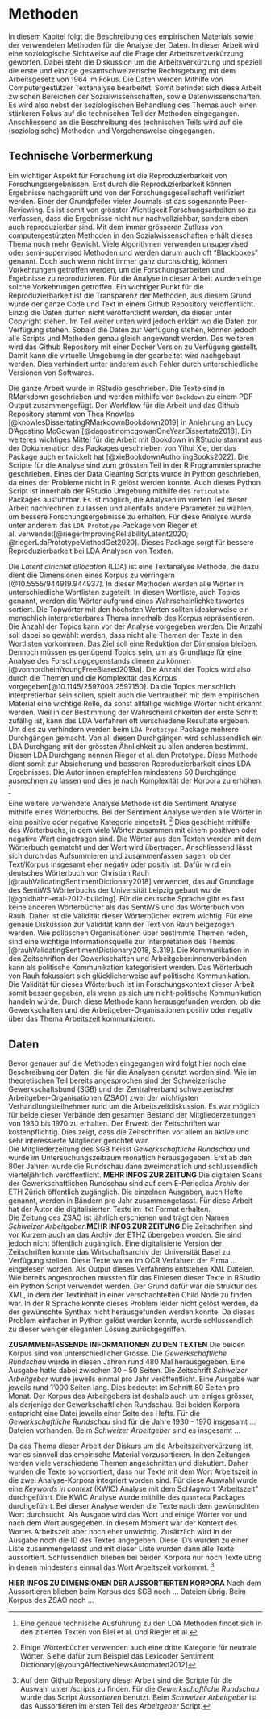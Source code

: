 

# Methoden

In diesem Kapitel folgt die Beschreibung des empirischen Materials sowie der verwendeten Methoden für die Analyse der Daten. In dieser Arbeit wird eine soziologische Sichtweise auf die Frage der Arbeitszeitverkürzung geworfen. Dabei steht die Diskussion um die Arbeitsverkürzung und speziell die erste und einzige gesamtschweizerische Rechtsgebung mit dem Arbeitsgesetz von 1964 im Fokus. Die Daten werden Mithilfe von Computergestützer Textanalyse bearbeitet. Somit befindet sich diese Arbeit zwischen Bereichen der Sozialwissenschaften, sowie Datenwissenschaften. Es wird also nebst der soziologischen Behandlung des Themas auch einen stärkeren Fokus auf die technischen Teil der Methoden eingegangen. Anschliessend an die Beschreibung des technischen Teils wird auf die (soziologische) Methoden und Vorgehensweise eingegangen.

## Technische Vorbermerkung

Ein wichtiger Aspekt für Forschung ist die Reproduzierbarkeit von Forschungsergebnissen. Erst durch die Reproduzierbarkeit können Ergebnisse nachgeprüft und von der Forschungsgesellschaft verifiziert werden. Einer der Grundpfeiler vieler Journals ist das sogenannte Peer-Reviewing. Es ist somit von grösster Wichtigkeit Forschungsarbeiten so zu verfassen, dass die Ergebnisse nicht nur nachvollziehbar, sondern eben auch reproduzierbar sind. Mit dem immer grösseren Zufluss von computergestützten Methoden in den Sozialwissenschaften erhält dieses Thema noch mehr Gewicht. Viele Algorithmen verwenden unsupervised oder semi-supervised Methoden und werden darum auch oft "Blackboxes" genannt. Doch auch wenn nicht immer ganz durchsichtig, können Vorkehrungen getroffen werden, um die Forschungsarbeiten und Ergebnisse zu reproduzieren. Für die Analyse in dieser Arbeit wurden einige solche Vorkehrungen getroffen. Ein wichtiger Punkt für die Reproduzierbarkeit ist die Transparenz der Methoden, aus diesem Grund wurde der ganze Code und Text in einem Github Repository veröffentlicht. Einzig die Daten dürfen nicht veröffentlicht werden, da dieser unter Copyright stehen. Im Teil weiter unten wird jedoch erklärt wo die Daten zur Verfügung stehen. Sobald die Daten zur Verfügung stehen, können jedoch alle Scripts und Methoden genau gleich angewandt werden. Des weiteren wird das Github Repository mit einer Docker Version zu Verfügung gestellt. Damit kann die virtuelle Umgebung in der gearbeitet wird nachgebaut werden. Dies verhindert unter anderem auch Fehler durch unterschiedliche Versionen von Softwares. 

Die ganze Arbeit wurde in RStudio geschrieben. Die Texte sind in RMarkdown geschrieben und werden mithilfe von `Bookdown` zu einem PDF Output zusammengefügt. Der Workflow für die Arbeit und das Github Repository stammt von Thea Knowles [@knowlesDissertatingRMarkdownBookdown2019] in Anlehnung an Lucy D'Agostino McGowan [@dagostinomcgowanOneYearDissertate2018]. Ein weiteres wichtiges Mittel für die Arbeit mit Bookdown in RStudio stammt aus der Dokumenation des Packages geschrieben von Yihui Xie, der das Package auch entwickelt hat [@xieBookdownAuthoringBooks2022]. Die Scripte für die Analyse sind zum grössten Teil in der R Programmiersprache geschrieben. Eines der Data Cleaning Scripts wurde in Python geschrieben, da eines der Probleme nicht in R gelöst werden konnte. Auch dieses Python Script ist innerhalb der RStudio Umgebung mithilfe des `reticulate` Packages ausführbar. Es ist möglich, die Analysen im vierten Teil dieser Arbeit nachrechnen zu lassen und allenfalls andere Parameter zu wählen, um bessere Forschungsergebnisse zu erhalten. Für diese Analyse wurde unter anderem das `LDA Prototype` Package von Rieger et al. verwendet[@riegerImprovingReliabilityLatent2020; @riegerLdaPrototypeMethodGet2020]. Dieses Package sorgt für bessere Reproduzierbarkeit bei LDA Analysen von Texten. 

Die *Latent dirichlet allocation* (LDA) ist eine Textanalyse Methode, die dazu dient die Dimensionen eines Korpus zu verringern [@10.5555/944919.944937]. In dieser Methoden werden alle Wörter in unterschiedliche Wortlisten zugeteilt. In diesen Wortliste, auch Topics genannt, werden die Wörter aufgrund eines Wahrscheinlichkeitswertes sortiert. Die Topwörter mit den höchsten Werten sollten idealerweise ein menschlich interpretierbares Thema innerhalb des Korpus repräsentieren. Die Anzahl der Topics kann vor der Analyse vorgegeben werden. Die Anzahl soll dabei so gewählt werden, dass nicht alle Themen der Texte in den Wortlisten vorkommen. Das Ziel soll eine Reduktion der Dimension bleiben. Dennoch müssen es genügend Topics sein, um als Grundlage für eine Analyse des Forschunggegenstands dienen zu können [@vonnordheimYoungFreeBiased2019a]. Die Anzahl der Topics wird also durch die Themen und die Komplexität des Korpus vorgegeben[@10.1145/2597008.2597150]. Da die Topics menschlich interpretierbar sein sollen, spielt auch die Vertrautheit mit dem empirischen Material eine wichtige Rolle, da sonst allfällige wichtige Wörter nicht erkannt werden. Weil in der Bestimmung der Wahrscheinlichkeiten der erste Schritt zufällig ist, kann das LDA Verfahren oft verschiedene Resultate ergeben. Um dies zu verhindern werden beim `LDA Prototype` Package mehrere Durchgängen gemacht. Von all diesen Durchgängen wird schlussendlich ein LDA Durchgang mit der grössten Ähnlichkeit zu allen anderen bestimmt. Diesen LDA Durchgang nennen Rieger et al. den Prototype. Diese Methode dient somit zur Absicherung und besseren Reproduzierbarkeit eines LDA Ergebnisses. Die Autor:innen empfehlen mindestens 50 Durchgänge ausrechnen zu lassen und dies je nach Komplexität der Korpora zu erhöhen. ^[Eine genaue technische Ausführung zu den LDA Methoden findet sich in den zitierten Texten von Blei et al. und Rieger et al.]

Eine weitere verwendete Analyse Methode ist die Sentiment Analyse mithilfe eines Wörterbuchs. Bei der Sentiment Analyse werden alle Wörter in eine positive oder negative Kategorie eingeteilt. ^[Einige Wörterbücher verwenden auch eine dritte Kategorie für neutrale Wörter. Siehe dafür zum Beispiel das Lexicoder Sentiment Dictionary[@youngAffectiveNewsAutomated2012]] Dies geschieht mithilfe des Wörterbuchs, in dem viele Wörter zusammen mit einem positiven oder negative Wert eingetragen sind. Die Wörter aus den Texten werden mit dem Wörterbuch gematcht und der Wert wird übertragen. Anschliessend lässt sich durch das Aufsummieren und zusammenfassen sagen, ob der Text/Korpus insgesamt eher negativ oder positiv ist. Dafür wird ein deutsches Wörterbuch von Christian Rauh [@rauhValidatingSentimentDictionary2018] verwendet, das auf Grundlage des SentiWS Wörterbuchs der Universität Leipzig gebaut wurde [@goldhahn-etal-2012-building]. Für die deutsche Sprache gibt es fast keine anderen Wörterbücher als das SentiWS und das Wörterbuch von Rauh. Daher ist die Validität dieser Wörterbücher extrem wichtig. Für eine genaue Diskussion zur Validität kann der Text von Rauh beigezogen werden. 
Wie politischen Organisationen über bestimmte Themen reden, sind eine wichtige Informationsquelle zur Interpretation des Themas [@rauhValidatingSentimentDictionary2018, S.319]. Die Kommunikation in den Zeitschriften der Gewerkschaften und Arbeitgeber:innenverbänden kann als politische Kommunikation kategorisiert werden. Das Wörterbuch von Rauh fokussiert sich glücklicherweise auf politische Kommunikation. Die Validität für dieses Wörterbuch ist im Forschungskontext dieser Arbeit somit besser gegeben, als wenn es sich um nicht-politische Kommunikation handeln würde. Durch diese Methode kann herausgefunden werden, ob die Gewerkschaften und die Arbeitgeber-Organisationen positiv oder negativ über das Thema Arbeitszeit kommunizieren.


## Daten

Bevor genauer auf die Methoden eingegangen wird folgt hier noch eine Beschreibung der Daten, die für die Analysen genutzt worden sind. Wie im theoretischen Teil bereits angesprochen sind der Schweizerische Gewerkschaftsbund (SGB) und der Zentralverband schweizerischer Arbeitgeber-Organisationen (ZSAO) zwei der wichtigsten Verhandlungsteilnehmer rund um die Arbeitszeitdiskussion. Es war möglich für beide dieser Verbände den gesamten Bestand der Mitgliederzeitungen von 1930 bis 1970 zu erhalten. Der Erwerb der Zeitschriften war kostenpflichtig. Dies zeigt, dass die Zeitschriften vor allem an aktive und sehr interessierte Mitglieder gerichtet war. <br>
Die Mitgliederzeitung des SGB heisst *Gewerkschaftliche Rundschau* und wurde im Untersuchungszeitraum monatlich herausgegeben. Erst ab den 80er Jahren wurde die Rundschau dann zweimonatlich und schlussendlich vierteljährlich veröffentlicht. **MEHR INFOS ZUR ZEITUNG** Die digitalen Scans der Gewerkschaftlichen Rundschau sind auf dem E-Periodica Archiv der ETH Zürich öffentlich zugänglich. Die einzelnen Ausgaben, auch Hefte genannt, werden in Bändern pro Jahr zusammengefasst. Für diese Arbeit hat der Autor die digitalisierten Texte im .txt Format erhalten. <br>
Die Zeitung des ZSAO ist jährlich erschienen und trägt den Namen *Schweizer Arbeitgeber*.**MEHR INFOS ZUR ZEITUNG** Die Zeitschriften sind vor Kurzem auch an das Archiv der ETHZ übergeben worden. Sie sind jedoch nicht öffentlich zugänglich. Eine digitalisierte Version der Zeitschriften konnte das Wirtschaftsarchiv der Universität Basel zu Verfügung stellen. Diese Texte waren im OCR Verfahren der Firma ... eingelesen worden. Als Output dieses Verfahrens entstehen XML Dateien. Wie bereits angesprochen mussten für das Einlesen dieser Texte in RStudio ein Python Script verwendet werden. Der Grund dafür war die Struktur des XML, in dem der Textinhalt in einer verschachtelten Child Node zu finden war. In der R Sprache konnte dieses Problem leider nicht gelöst werden, da der gewünschte Synthax nicht herausgefunden werden konnte. Da dieses Problem einfacher in Python gelöst werden konnte, wurde schlussendlich zu dieser weniger eleganten Lösung zurückgegriffen. 

**ZUSAMMENFASSENDE INFORMATIONEN ZU DEN TEXTEN** 
Die beiden Korpus sind von unterschiedlicher Grösse. Die *Gewerkschaftliche Rundschau* wurde in diesen Jahren rund 480 Mal herausgegeben. Eine Ausgabe hatte dabei zwischen 30 - 50 Seiten. Die Zeitschrift *Schweizer Arbeitgeber* wurde jeweils einmal pro Jahr veröffentlicht. Eine Ausgabe war jeweils rund 1'000 Seiten lang. Dies bedeutet im Schnitt 80 Seiten pro Monat. Der Korpus des Arbeitgebers ist deshalb auch um einiges grösser, als derjenige der Gewerkschaftlichen Rundschau. Bei beiden Korpora entspricht eine Datei jeweils einer Seite des Hefts. Für die *Gewerkschaftliche Rundschau* sind für die Jahre 1930 - 1970 insgesamt ... Dateien vorhanden. Beim *Schweizer Arbeitgeber* sind es insgesamt ...  

Da das Thema dieser Arbeit der Diskurs um die Arbeitszeitverkürzung ist, war es sinnvoll das empirische Material vorzusortieren. In den Zeitungen werden viele verschiedene Themen angeschnitten und diskutiert. Daher wurden die Texte so vorsortiert, dass nur Texte mit dem Wort Arbeitszeit in die zwei Analyse-Korpora integriert worden sind. Für diese Auswahl wurde eine *Keywords in context* (KWIC) Analyse mit dem Schlagwort "Arbeitszeit" durchgeführt. Die KWIC Analyse wurde mithilfe des `quanteda` Packages durchgeführt. Bei dieser Analyse werden die Texte nach dem gewünschten Wort durchsucht. Als Ausgabe wird das Wort und einige Wörter vor und nach dem Wort ausgegeben. In diesem Moment war der Kontext des Wortes Arbeitszeit aber noch eher unwichtig. Zusätzlich wird in der Ausgabe noch die ID des Textes angegeben. Diese ID's wurden zu einer Liste zusammengefasst und mit dieser Liste wurden dann alle Texte aussortiert. Schlussendlich blieben bei beiden Korpora nur noch Texte übrig in denen mindestens einmal das Wort Arbeitszeit vorkommt. ^[Auf dem Github Repository dieser Arbeit sind die Scripte für die Auswahl unter /scripts zu finden. Für die *Gewerkschaftliche Rundschau* wurde das Script *Aussortieren* benutzt. Beim *Schweizer Arbeitgeber* ist das Aussortieren im ersten Teil des *Arbeitgeber* Script.]

**HIER INFOS ZU DIMENSIONEN DER AUSSORTIERTEN KORPORA**
Nach dem Aussortieren blieben beim Korpus des SGB noch ... Dateien übrig. Beim Korpus des ZSAO noch ...